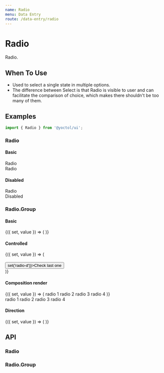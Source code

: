 ```yaml
---
name: Radio
menu: Data Entry
route: /data-entry/radio
---
```





# Radio

Radio.

## When To Use

- Used to select a single state in multiple options.
- The difference between Select is that Radio is visible to user and can facilitate the comparison of choice, which makes there shouldn't be too many of them.

## Examples

```js
import { Radio } from '@yoctol/ui';
```

### Radio

#### Basic

<Playground>
  <Radio>Radio</Radio>
  <br />
  <Radio defaultChecked>Radio</Radio>
</Playground>

#### Disabled

<Playground>
  <Radio checked disabled>Radio</Radio>
  <br />
  <Radio disabled>Disabled</Radio>
</Playground>

### Radio.Group

#### Basic

<Playground>
  <Value initial="radio-a">
    {({ set, value }) => (
      <Radio.Group
        options={[
          { label: 'Radio A', value: 'radio-a' },
          { label: 'Radio B', value: 'radio-b' },
          { label: 'Radio C', value: 'radio-c', disabled: true },
          { label: 'Radio D', value: 'radio-d' },
        ]}
        value={value}
        onChange={set}
      />
    )}
  </Value>
  <br />
  <Radio.Group
    options={[
      { label: 'Radio A', value: 'radio-a' },
      { label: 'Radio B', value: 'radio-b' },
      { label: 'Radio C', value: 'radio-c', disabled: true },
      { label: 'Radio D', value: 'radio-d' },
    ]}
    defaultValue="radio-b"
    onChange={console.log}
  />
</Playground>

#### Controlled

<Playground>
  <Value initial="radio-a">
    {({ set, value }) => (
      <div>
        <Radio.Group
          options={[
            { label: 'Radio A', value: 'radio-a' },
            { label: 'Radio B', value: 'radio-b' },
            { label: 'Radio C', value: 'radio-c', disabled: true },
            { label: 'Radio D', value: 'radio-d' },
          ]}
          value={value}
          onChange={set}
        />
        <br />
        <Button onClick={() => set('radio-d')}>Check last one</Button>
      </div>
    )}
  </Value>
</Playground>


#### Composition render

<Playground>
  <Value initial="radio_1">
    {({ set, value }) => (
      <Radio.Group value={value} onChange={set}>
        <Box bg="gray.8" p="2" m="2">
          <Radio value="radio_1">radio 1</Radio>
        </Box>
        <Box bg="gray.8" p="2" m="2">
          <Radio value="radio_2">radio 2</Radio>
        </Box>
        <Box bg="gray.8" p="2" m="2">
          <Radio value="radio_3">radio 3</Radio>
        </Box>
        <Box bg="gray.8" p="2" m="2">
          <Radio value="radio_4">radio 4</Radio>
        </Box>
      </Radio.Group>
    )}
  </Value>
  <br />
  <Radio.Group defaultValue="radio_1" onChange={console.log}>
    <Box bg="gray.8" p="2" m="2">
      <Radio value="radio_1">radio 1</Radio>
    </Box>
    <Box bg="gray.8" p="2" m="2">
      <Radio value="radio_2">radio 2</Radio>
    </Box>
    <Box bg="gray.8" p="2" m="2">
      <Radio value="radio_3">radio 3</Radio>
    </Box>
    <Box bg="gray.8" p="2" m="2">
      <Radio value="radio_4">radio 4</Radio>
    </Box>
  </Radio.Group>
</Playground>

#### Direction

<Playground>
  <Value initial="">
    {({ set, value }) => (
      <Radio.Group
        direction="vertical"
        options={[
          { label: 'radio 1', value: 'radio_1' },
          { label: 'radio 2', value: 'radio_2' },
          { label: 'radio 3', value: 'radio_3' },
          { label: 'radio 4', value: 'radio_4' },
        ]}
        value={value}
        onChange={set}
      />
    )}
  </Value>
</Playground>

## API

### Radio

<PropsTable of={Radio} />

### Radio.Group

<PropsTable of={RadioGroup} />
